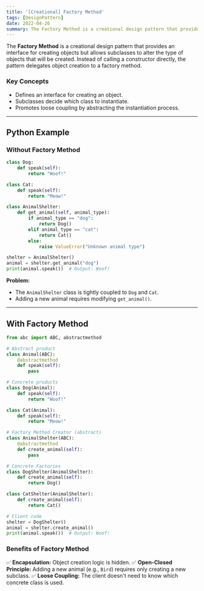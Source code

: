 ```yaml
---
title: '[Creational] Factory Method'
tags: [DesignPattern]
date: 2022-04-26
summary: The Factory Method is a creational design pattern that provides an interface for creating objects but allows subclasses to alter the type of objects that will be created.
---
```


The **Factory Method** is a creational design pattern that provides an
interface for creating objects but allows subclasses to alter the type of
objects that will be created. Instead of calling a constructor directly, the
pattern delegates object creation to a factory method.

### **Key Concepts**

- Defines an interface for creating an object.
- Subclasses decide which class to instantiate.
- Promotes loose coupling by abstracting the instantiation process.

---

## **Python Example**

### **Without Factory Method**

```python
class Dog:
    def speak(self):
        return "Woof!"

class Cat:
    def speak(self):
        return "Meow!"

class AnimalShelter:
    def get_animal(self, animal_type):
        if animal_type == "dog":
            return Dog()
        elif animal_type == "cat":
            return Cat()
        else:
            raise ValueError("Unknown animal type")

shelter = AnimalShelter()
animal = shelter.get_animal("dog")
print(animal.speak())  # Output: Woof!
```

**Problem:**

- The `AnimalShelter` class is tightly coupled to `Dog` and `Cat`.
- Adding a new animal requires modifying `get_animal()`.

---

## **With Factory Method**

```python
from abc import ABC, abstractmethod

# Abstract product
class Animal(ABC):
    @abstractmethod
    def speak(self):
        pass

# Concrete products
class Dog(Animal):
    def speak(self):
        return "Woof!"

class Cat(Animal):
    def speak(self):
        return "Meow!"

# Factory Method Creator (abstract)
class AnimalShelter(ABC):
    @abstractmethod
    def create_animal(self):
        pass

# Concrete Factories
class DogShelter(AnimalShelter):
    def create_animal(self):
        return Dog()

class CatShelter(AnimalShelter):
    def create_animal(self):
        return Cat()

# Client code
shelter = DogShelter()
animal = shelter.create_animal()
print(animal.speak())  # Output: Woof!
```

### **Benefits of Factory Method**

✅ **Encapsulation:** Object creation logic is hidden.
✅ **Open-Closed Principle:** Adding a new animal (e.g., `Bird`) requires only creating a new subclass.
✅ **Loose Coupling:** The client doesn't need to know which concrete class is used.

